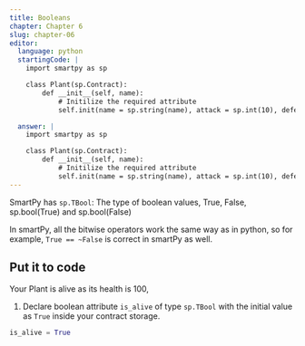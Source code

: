 ```yaml
---
title: Booleans
chapter: Chapter 6
slug: chapter-06
editor:
  language: python
  startingCode: |
    import smartpy as sp

    class Plant(sp.Contract):
        def __init__(self, name):
            # Initilize the required attribute
            self.init(name = sp.string(name), attack = sp.int(10), defense = sp.int(10), growth_rate = sp.int(10), health = sp.int(100))

  answer: |  
    import smartpy as sp

    class Plant(sp.Contract):
        def __init__(self, name):
            # Initilize the required attribute
            self.init(name = sp.string(name), attack = sp.int(10), defense = sp.int(10), growth_rate = sp.int(10), health = sp.int(100), is_alive = True)
---
```


SmartPy has `sp.TBool`: The type of boolean values, True, False, sp.bool(True) and sp.bool(False)

In smartPy, all the bitwise operators work the same way as in python, so for example, `True == ~False` is correct in smartPy as well.

## Put it to code

Your Plant is alive as its health is 100, 

1) Declare boolean attribute `is_alive` of type `sp.TBool` with the initial value as `True` inside your contract storage.

```python
is_alive = True
```


